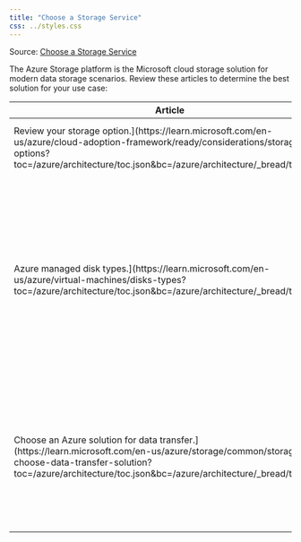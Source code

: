 ```yaml
---
title: "Choose a Storage Service"
css: ../styles.css
---
```


Source: [Choose a Storage Service](https://learn.microsoft.com/en-us/azure/architecture/guide/technology-choices/technology-choices-overview)

The Azure Storage platform is the Microsoft cloud storage solution for modern data storage scenarios. Review these articles to determine the best solution for your use case:

|Article|Summary|
|--|--|
|Review your storage option.](https://learn.microsoft.com/en-us/azure/cloud-adoption-framework/ready/considerations/storage-options?toc=/azure/architecture/toc.json&bc=/azure/architecture/_bread/toc.json)|Review the storage options for Azure workloads.|
|Azure managed disk types.](https://learn.microsoft.com/en-us/azure/virtual-machines/disks-types?toc=/azure/architecture/toc.json&bc=/azure/architecture/_bread/toc.json)|Learn about the disk types that are available for Azure virtual machines, including Ultra disks, Premium SSDs v2 (preview), Premium SSDs, Standard SSDs, and Standard HDDs.|
|Choose an Azure solution for data transfer.](https://learn.microsoft.com/en-us/azure/storage/common/storage-choose-data-transfer-solution?toc=/azure/architecture/toc.json&bc=/azure/architecture/_bread/toc.json)|Choose an Azure solution for data transfer, based on the amount of data and the available network bandwidth in your environment.|
